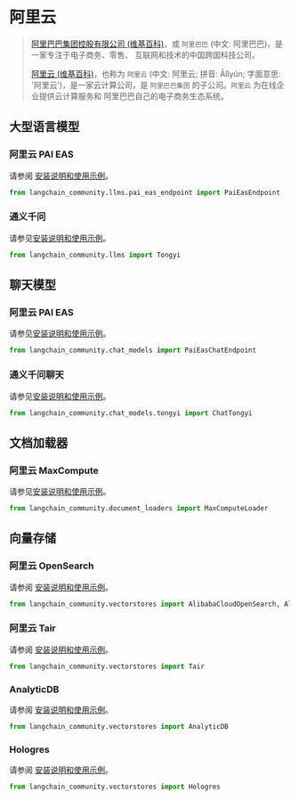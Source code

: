 # 阿里云

>[阿里巴巴集团控股有限公司 (维基百科)](https://en.wikipedia.org/wiki/Alibaba_Group)，或 `阿里巴巴`
> (中文: 阿里巴巴)，是一家专注于电子商务、零售、
> 互联网和技术的中国跨国科技公司。
>
> [阿里云 (维基百科)](https://en.wikipedia.org/wiki/Alibaba_Cloud)，也称为 `阿里云`
> (中文: 阿里云; 拼音: Ālǐyún; 字面意思: '阿里云')，是一家云计算公司，是
> `阿里巴巴集团` 的子公司。`阿里云` 为在线企业提供云计算服务和
> 阿里巴巴自己的电子商务生态系统。
 
 
## 大型语言模型

### 阿里云 PAI EAS

请参阅 [安装说明和使用示例](/docs/integrations/llms/alibabacloud_pai_eas_endpoint)。

```python
from langchain_community.llms.pai_eas_endpoint import PaiEasEndpoint
```

### 通义千问

请参见[安装说明和使用示例](/docs/integrations/llms/tongyi)。

```python
from langchain_community.llms import Tongyi
```

## 聊天模型

### 阿里云 PAI EAS

请参见[安装说明和使用示例](/docs/integrations/chat/alibaba_cloud_pai_eas)。

```python
from langchain_community.chat_models import PaiEasChatEndpoint
```

### 通义千问聊天

请参见[安装说明和使用示例](/docs/integrations/chat/tongyi)。

```python
from langchain_community.chat_models.tongyi import ChatTongyi
```

## 文档加载器

### 阿里云 MaxCompute

请参见[安装说明和使用示例](/docs/integrations/document_loaders/alibaba_cloud_maxcompute)。

```python
from langchain_community.document_loaders import MaxComputeLoader
```

## 向量存储

### 阿里云 OpenSearch

请参阅 [安装说明和使用示例](/docs/integrations/vectorstores/alibabacloud_opensearch)。

```python
from langchain_community.vectorstores import AlibabaCloudOpenSearch, AlibabaCloudOpenSearchSettings
```

### 阿里云 Tair

请参阅 [安装说明和使用示例](/docs/integrations/vectorstores/tair)。

```python
from langchain_community.vectorstores import Tair
```

### AnalyticDB

请参阅 [安装说明和使用示例](/docs/integrations/vectorstores/analyticdb)。

```python
from langchain_community.vectorstores import AnalyticDB
```

### Hologres

请参阅 [安装说明和使用示例](/docs/integrations/vectorstores/hologres)。

```python
from langchain_community.vectorstores import Hologres
```
